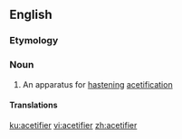 {{also|acétifier}}
==English==

===Etymology===
{{suffix|en|acetify|er}}

===Noun===
{{en-noun}}

# An apparatus for [[hastening]] [[acetification]]
#: {{rfquotek|Knight}}

====Translations====
{{trans-top|apparatus for hastening acetification}}
{{trans-mid}}
{{trans-bottom}}

[[ku:acetifier]]
[[vi:acetifier]]
[[zh:acetifier]]